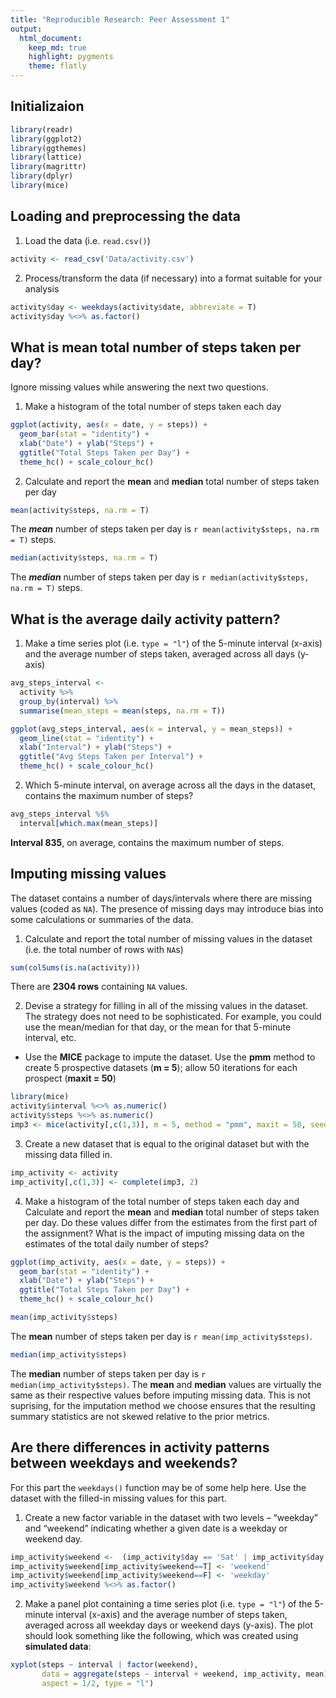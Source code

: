 ```yaml
---
title: "Reproducible Research: Peer Assessment 1"
output: 
  html_document:
    keep_md: true
    highlight: pygments
    theme: flatly
---
```

## Initializaion
```r
library(readr)
library(ggplot2)
library(ggthemes)
library(lattice)
library(magrittr)
library(dplyr)
library(mice)
```


## Loading and preprocessing the data

1. Load the data (i.e. `read.csv()`)
```r
activity <- read_csv('Data/activity.csv')
```


2. Process/transform the data (if necessary) into a format suitable for your analysis
```r
activity$day <- weekdays(activity$date, abbreviate = T)
activity$day %<>% as.factor()
```


## What is mean total number of steps taken per day?
Ignore missing values while answering the next two questions.

1. Make a histogram of the total number of steps taken each day
```r
ggplot(activity, aes(x = date, y = steps)) +
  geom_bar(stat = "identity") +
  xlab("Date") + ylab("Steps") +
  ggtitle("Total Steps Taken per Day") + 
  theme_hc() + scale_colour_hc()
```

2. Calculate and report the **mean** and **median** total number of steps taken per day
```r
mean(activity$steps, na.rm = T)
```
The ***mean*** number of steps taken per day is `r mean(activity$steps, na.rm = T)` steps.

```r
median(activity$steps, na.rm = T)
```
The ***median*** number of steps taken per day is `r median(activity$steps, na.rm = T)` steps.

## What is the average daily activity pattern?

1. Make a time series plot (i.e. `type = "l"`) of the 5-minute interval (x-axis) and the average number of steps taken, averaged across all days (y-axis)
```r
avg_steps_interval <-
  activity %>%
  group_by(interval) %>%
  summarise(mean_steps = mean(steps, na.rm = T))

ggplot(avg_steps_interval, aes(x = interval, y = mean_steps)) +
  geom_line(stat = "identity") +
  xlab("Interval") + ylab("Steps") +
  ggtitle("Avg Steps Taken per Interval") +
  theme_hc() + scale_colour_hc()
```

2. Which 5-minute interval, on average across all the days in the dataset, contains the maximum number of steps?
```r
avg_steps_interval %$%
  interval[which.max(mean_steps)]
```
**Interval 835**, on average, contains the maximum number of steps.


## Imputing missing values

The dataset contains a number of days/intervals where there are missing
values (coded as `NA`). The presence of missing days may introduce
bias into some calculations or summaries of the data.

1. Calculate and report the total number of missing values in the dataset (i.e. the total number of rows with `NA`s)
```r
sum(colSums(is.na(activity)))
```
There are **2304 rows** containing `NA` values.

2. Devise a strategy for filling in all of the missing values in the dataset. The strategy does not need to be sophisticated. For example, you could use the mean/median for that day, or the mean for that 5-minute interval, etc.

- Use the **MICE** package to impute the dataset. Use the **pmm** method to create 5 prospective datasets (**m = 5**); allow 50 iterations for each prospect (**maxit = 50**)
```r
library(mice)
activity$interval %<>% as.numeric()
activity$steps %<>% as.numeric()
imp3 <- mice(activity[,c(1,3)], m = 5, method = "pmm", maxit = 50, seed = 121)
```


3. Create a new dataset that is equal to the original dataset but with the missing data filled in.
```r
imp_activity <- activity
imp_activity[,c(1,3)] <- complete(imp3, 2)
```


4. Make a histogram of the total number of steps taken each day and Calculate and report the **mean** and **median** total number of steps taken per day. Do these values differ from the estimates from the first part of the assignment? What is the impact of imputing missing data on the estimates of the total daily number of steps?
```r
ggplot(imp_activity, aes(x = date, y = steps)) +
  geom_bar(stat = "identity") +
  xlab("Date") + ylab("Steps") +
  ggtitle("Total Steps Taken per Day") +
  theme_hc() + scale_colour_hc()
```
```r
mean(imp_activity$steps)
```
The **mean** number of steps taken per day is `r mean(imp_activity$steps)`.

```r
median(imp_activity$steps)
```
The **median** number of steps taken per day is `r median(imp_activity$steps)`.
The **mean** and **median** values are virtually the same as their respective values before imputing missing data. This is not suprising, for the imputation method we choose ensures that the resulting summary statistics are not skewed relative to the prior metrics.

## Are there differences in activity patterns between weekdays and weekends?

For this part the `weekdays()` function may be of some help here. Use
the dataset with the filled-in missing values for this part.

1. Create a new factor variable in the dataset with two levels -- "weekday" and "weekend" indicating whether a given date is a weekday or weekend day.
```r
imp_activity$weekend <-  (imp_activity$day == 'Sat' | imp_activity$day == 'Sun')
imp_activity$weekend[imp_activity$weekend==T] <- 'weekend'
imp_activity$weekend[imp_activity$weekend==F] <- 'weekday'
imp_activity$weekend %<>% as.factor()
```


2. Make a panel plot containing a time series plot (i.e. `type = "l"`) of the 5-minute interval (x-axis) and the average number of steps taken, averaged across all weekday days or weekend days (y-axis). The plot should look something like the following, which was created using **simulated data**:
```r
xyplot(steps ~ interval | factor(weekend), 
       data = aggregate(steps ~ interval + weekend, imp_activity, mean), 
       aspect = 1/2, type = "l")
```
